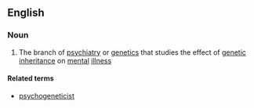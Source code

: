 ==English==

===Noun===
{{wikipedia}}
{{en-noun|-}}

# {{context|medicine|lang=en}} The branch of [[psychiatry]] or [[genetics]] that studies the effect of [[genetic]] [[inheritance]] on [[mental]] [[illness]]

====Related terms====
*[[psychogeneticist]]